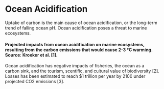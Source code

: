 # Ocean Acidification
Uptake of carbon is the main cause of ocean acidification, or the long-term trend of falling ocean pH. Ocean acidification poses a threat to marine ecosystems.

#### Projected impacts from ocean acidification on marine ecosystems, resulting from the carbon emissions that would cause 2-3 ℃ warming. Source: Kroeker et al. [1].

Ocean acidification has negative impacts of fisheries, the ocean as a carbon sink, and the tourism, scentific, and cultural value of biodiversity [2]. Losses has been estimated to reach $1 trillion per year by 2100 under projected CO2 emissions [3].